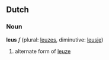 ==Dutch==
===Noun===
'''leus''' ''f'' (plural: [[leuzes]], diminutive: [[leusje]])

# alternate form of [[leuze]]